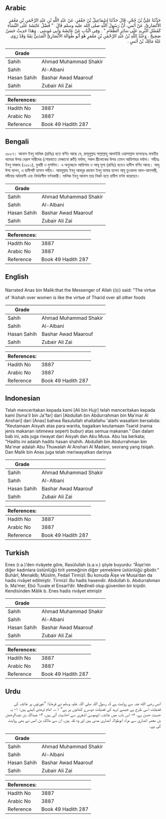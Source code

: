 ## Arabic


<div dir="rtl" lang="ar" style={{fontSize:'larger',backgroundColor:'#f8f9fa',padding:20}}>
حَدَّثَنَا عَلِيُّ بْنُ حُجْرٍ، قَالَ حَدَّثَنَا إِسْمَاعِيلُ بْنُ جَعْفَرٍ، عَنْ عَبْدِ اللَّهِ بْنِ عَبْدِ الرَّحْمَنِ بْنِ مَعْمَرٍ الأَنْصَارِيِّ، عَنْ أَنَسِ، أَنَّ رَسُولَ اللَّهِ صلى الله عليه وسلم قَالَ ‏ "‏ فَضْلُ عَائِشَةَ عَلَى النِّسَاءِ كَفَضْلِ الثَّرِيدِ عَلَى سَائِرِ الطَّعَامِ ‏"‏ ‏. وَفِي الْبَابِ عَنْ عَائِشَةَ وَأَبِي مُوسَى ‏.‏ وَهَذَا حَدِيثٌ حَسَنٌ صَحِيحٌ ‏.‏ وَعَبْدُ اللَّهِ بْنُ عَبْدِ الرَّحْمَنِ بْنِ مَعْمَرٍ هُوَ أَبُو طُوَالَةَ الأَنْصَارِيُّ الْمَدَنِيُّ ثِقَةٌ وَقَدْ رَوَى عَنْهُ مَالِكُ بْنُ أَنَسٍ ‏.‏
</div>
<div style={{backgroundColor:'#f8f9fa',padding:20, marginBottom: 10}}><table> <thead> <tr> <th>Grade</th> <th></th> </tr> </thead> <tbody> <tr><td>Sahih</td><td>Ahmad Muhammad Shakir</td></tr><tr><td>Sahih</td><td>Al-Albani</td></tr><tr><td>Hasan Sahih</td><td>Bashar Awad Maarouf</td></tr><tr><td>Sahih</td><td>Zubair Ali Zai</td></tr></tbody></table><table> <thead> <tr> <th>References:</th> <th></th> </tr> </thead> <tbody><tr><td>Hadith No</td><td>3887</td></tr><tr><td>Arabic No</td><td>3887</td></tr><tr><td>Reference</td><td>Book 49 Hadith 287</td></tr></tbody></table></div>

## Bengali


<div dir="ltr" lang="bn" style={{fontSize:'larger',backgroundColor:'#f8f9fa',padding:20}}>
৩৮৮৭। আনাস ইবনু মালিক (রাযিঃ) হতে বর্ণিত আছে যে, রাসূলুল্লাহ সাল্লাল্লাহু আলাইহি ওয়াসাল্লাম বলেছেনঃ যাবতীয় খাদ্যের উপর যেরূপ সারীদের (শোরবাতে ভেজানো রুটি) মর্যাদা, সকল স্ত্রীলোকের উপর তেমন আয়িশাহর মর্যাদা। সহীহঃ ইবনু মাজাহ (৩২৮১), বুখারী ও মুসলিম। এ অনুচ্ছেদে আয়িশাহ ও আবূ মূসা (রাযিঃ) হতেও হাদীস বর্ণিত আছে। আবূ ঈসা বলেন, এ হাদীসটি হাসান সহীহ। আবদুল্লাহ ইবনু আবদুর রহমান ইবনু মামার হলেন আবূ তুওয়ালা আল-আনসারী, মদীনার অধিবাসী এবং নির্ভরশীল বর্ণনকারী। মালিক ইবনু আনাস তার নিকট হতে হাদীস বর্ণনা করেছেন।
</div>
<div style={{backgroundColor:'#f8f9fa',padding:20, marginBottom: 10}}><table> <thead> <tr> <th>Grade</th> <th></th> </tr> </thead> <tbody> <tr><td>Sahih</td><td>Ahmad Muhammad Shakir</td></tr><tr><td>Sahih</td><td>Al-Albani</td></tr><tr><td>Hasan Sahih</td><td>Bashar Awad Maarouf</td></tr><tr><td>Sahih</td><td>Zubair Ali Zai</td></tr></tbody></table><table> <thead> <tr> <th>References:</th> <th></th> </tr> </thead> <tbody><tr><td>Hadith No</td><td>3887</td></tr><tr><td>Arabic No</td><td>3887</td></tr><tr><td>Reference</td><td>Book 49 Hadith 287</td></tr></tbody></table></div>

## English


<div dir="ltr" lang="en" style={{fontSize:'larger',backgroundColor:'#f8f9fa',padding:20}}>
Narrated Anas bin Malik:that the Messenger of Allah (ﷺ) said: "The virtue of 'Aishah over women is like the virtue of Tharid over all other foods
</div>
<div style={{backgroundColor:'#f8f9fa',padding:20, marginBottom: 10}}><table> <thead> <tr> <th>Grade</th> <th></th> </tr> </thead> <tbody> <tr><td>Sahih</td><td>Ahmad Muhammad Shakir</td></tr><tr><td>Sahih</td><td>Al-Albani</td></tr><tr><td>Hasan Sahih</td><td>Bashar Awad Maarouf</td></tr><tr><td>Sahih</td><td>Zubair Ali Zai</td></tr></tbody></table><table> <thead> <tr> <th>References:</th> <th></th> </tr> </thead> <tbody><tr><td>Hadith No</td><td>3887</td></tr><tr><td>Arabic No</td><td>3887</td></tr><tr><td>Reference</td><td>Book 49 Hadith 287</td></tr></tbody></table></div>

## Indonesian


<div dir="ltr" lang="id" style={{fontSize:'larger',backgroundColor:'#f8f9fa',padding:20}}>
Telah menceritakan kepada kami [Ali bin Hujr] telah menceritakan kepada kami [Isma'il bin Ja'far] dari [Abdullah bin Abdurrahman bin Ma'mar Al Anshari] dari [Anas] bahwa Rasulullah shallallahu 'alaihi wasallam bersabda: "Keutamaan Aisyah atas para wanita, bagaikan keutamaan Tsarid (nama jenis makanan istimewa seperti bubur) atas semua makanan." Dan dalam bab ini, ada juga riwayat dari Aisyah dan Abu Musa. Abu Isa berkata; "Hadits ini adalah hadits hasan shahih. Abdullah bin Abdurrahman bin Ma'mar adalah Abu Thuwalah Al Anshari Al Madani, seorang yang tsiqah. Dan Malik bin Anas juga telah meriwayatkan darinya
</div>
<div style={{backgroundColor:'#f8f9fa',padding:20, marginBottom: 10}}><table> <thead> <tr> <th>Grade</th> <th></th> </tr> </thead> <tbody> <tr><td>Sahih</td><td>Ahmad Muhammad Shakir</td></tr><tr><td>Sahih</td><td>Al-Albani</td></tr><tr><td>Hasan Sahih</td><td>Bashar Awad Maarouf</td></tr><tr><td>Sahih</td><td>Zubair Ali Zai</td></tr></tbody></table><table> <thead> <tr> <th>References:</th> <th></th> </tr> </thead> <tbody><tr><td>Hadith No</td><td>3887</td></tr><tr><td>Arabic No</td><td>3887</td></tr><tr><td>Reference</td><td>Book 49 Hadith 287</td></tr></tbody></table></div>

## Turkish


<div dir="ltr" lang="tr" style={{fontSize:'larger',backgroundColor:'#f8f9fa',padding:20}}>
Enes (r.a.)’den rivâyete göre, Rasûlullah (s.a.v.) şöyle buyurdu: “Âişe’nin diğer kadınlara üstünlüğü tirit yemeğinin diğer yemeklere üstünlüğü gibidir.” Buhârî, Menakîb; Müslim, Fedail Tirmizî: Bu konuda Âişe ve Musa’dan da hadis rivâyet edilmiştir. Tirmizî: Bu hadis hasendir. Abdullah b. Abdurrahman b. Ma’mer, Ebû Tuvale el Ensarî’dir. Medîneli olup güvenilen bir kişidir. Kendisinden Mâlik b. Enes hadis rivâyet etmiştir
</div>
<div style={{backgroundColor:'#f8f9fa',padding:20, marginBottom: 10}}><table> <thead> <tr> <th>Grade</th> <th></th> </tr> </thead> <tbody> <tr><td>Sahih</td><td>Ahmad Muhammad Shakir</td></tr><tr><td>Sahih</td><td>Al-Albani</td></tr><tr><td>Hasan Sahih</td><td>Bashar Awad Maarouf</td></tr><tr><td>Sahih</td><td>Zubair Ali Zai</td></tr></tbody></table><table> <thead> <tr> <th>References:</th> <th></th> </tr> </thead> <tbody><tr><td>Hadith No</td><td>3887</td></tr><tr><td>Arabic No</td><td>3887</td></tr><tr><td>Reference</td><td>Book 49 Hadith 287</td></tr></tbody></table></div>

## Urdu


<div dir="rtl" lang="ur" style={{fontSize:'larger',backgroundColor:'#f8f9fa',padding:20}}>
انس رضی الله عنہ سے روایت ہے کہ رسول اللہ صلی اللہ علیہ وسلم نے فرمایا: ”عورتوں پر عائشہ کی فضیلت اسی طرح ہے جیسے ثرید کی فضیلت دوسرے کھانوں پر ہے“ ۱؎۔ امام ترمذی کہتے ہیں: ۱- یہ حدیث حسن ہے، ۲- اس باب میں عائشہ، ابوموسیٰ اشعری سے احادیث آئی ہیں، ۳- عبداللہ بن عبدالرحمٰن بن معمر انصاری سے مراد ابوطوالہ انصاری مدنی ہیں اور وہ ثقہ ہیں، ان سے مالک بن انس نے بھی روایت کی ہے۔
</div>
<div style={{backgroundColor:'#f8f9fa',padding:20, marginBottom: 10}}><table> <thead> <tr> <th>Grade</th> <th></th> </tr> </thead> <tbody> <tr><td>Sahih</td><td>Ahmad Muhammad Shakir</td></tr><tr><td>Sahih</td><td>Al-Albani</td></tr><tr><td>Hasan Sahih</td><td>Bashar Awad Maarouf</td></tr><tr><td>Sahih</td><td>Zubair Ali Zai</td></tr></tbody></table><table> <thead> <tr> <th>References:</th> <th></th> </tr> </thead> <tbody><tr><td>Hadith No</td><td>3887</td></tr><tr><td>Arabic No</td><td>3887</td></tr><tr><td>Reference</td><td>Book 49 Hadith 287</td></tr></tbody></table></div>